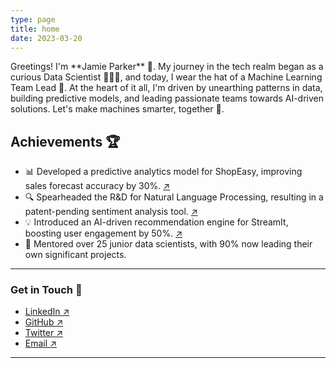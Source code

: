 ```yaml
---
type: page
title: home
date: 2023-03-20
---
```



<ProfileCard imageUrl={personalization.profilePicPublicPath}>
  Greetings! I'm **Jamie Parker** 👋. My journey in the tech realm began as a
  curious Data Scientist 👩🏽‍💻, and today, I wear the hat of a Machine Learning
  Team Lead 🚀. At the heart of it all, I'm driven by unearthing patterns in
  data, building predictive models, and leading passionate teams towards
  AI-driven solutions. Let's make machines smarter, together 🌌.
</ProfileCard>

## Achievements 🏆

- 📊 Developed a predictive analytics model for ShopEasy, improving sales forecast accuracy by 30%. [↗](#shopEasy-case-study-link)
- 🔍 Spearheaded the R&D for Natural Language Processing, resulting in a patent-pending sentiment analysis tool. [↗](#nlp-research-link)
- 💡 Introduced an AI-driven recommendation engine for StreamIt, boosting user engagement by 50%. [↗](#streamIt-case-study-link)
- 👥 Mentored over 25 junior data scientists, with 90% now leading their own significant projects.

---

### Get in Touch 🤝

- [LinkedIn ↗](https://www.linkedin.com/)
- [GitHub ↗](https://github.com/)
- [Twitter ↗](https://twitter.com/)
- [Email ↗](mailto:acme@email.com)

---
